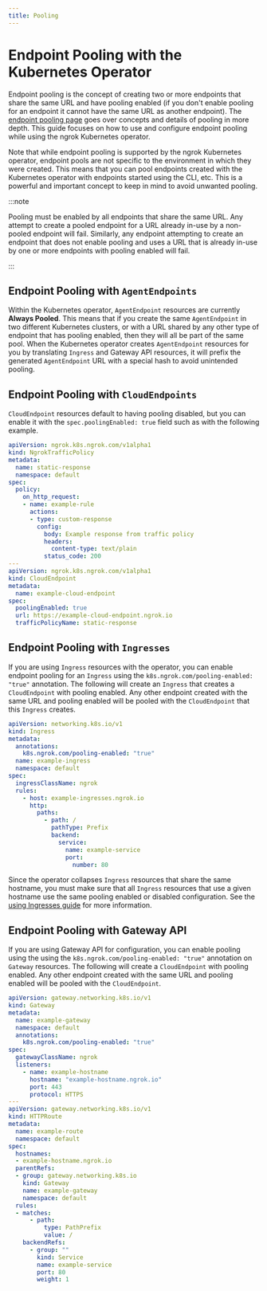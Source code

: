 ```yaml
---
title: Pooling
---
```


# Endpoint Pooling with the Kubernetes Operator

Endpoint pooling is the concept of creating two or more endpoints that share the same URL and have pooling enabled (if you don't enable pooling for an endpoint it cannot have the same URL as another endpoint).
The [endpoint pooling page](/universal-gateway/endpoint-pooling/) goes over concepts and details of pooling in more depth.
This guide focuses on how to use and configure endpoint pooling while using the ngrok Kubernetes operator.

Note that while endpoint pooling is supported by the ngrok Kubernetes operator, endpoint pools are not specific to the environment in which they were created.
This means that you can pool endpoints created with the Kubernetes operator with endpoints started using the CLI, etc. This is a powerful and important concept to keep in mind to avoid unwanted pooling.

:::note

Pooling must be enabled by all endpoints that share the same URL. Any attempt to create a pooled endpoint for a URL already in-use by a non-pooled endpoint will fail.
Similarly, any endpoint attempting to create an endpoint that does not enable pooling and uses a URL that is already in-use by one or more endpoints with pooling enabled will fail.

:::

## Endpoint Pooling with `AgentEndpoints`

Within the Kubernetes operator, `AgentEndpoint` resources are currently **Always Pooled**.
This means that if you create the same `AgentEndpoint` in two different Kubernetes clusters, or with a URL shared by any other type of endpoint that has pooling enabled, then they will all be part of the same pool.
When the Kubernetes operator creates `AgentEndpoint` resources for you by translating `Ingress` and Gateway API resources, it will prefix the generated `AgentEndpoint` URL with a special hash to avoid unintended pooling.

## Endpoint Pooling with `CloudEndpoints`

`CloudEndpoint` resources default to having pooling disabled, but you can enable it with the `spec.poolingEnabled: true` field such as with the following example.

```yaml
apiVersion: ngrok.k8s.ngrok.com/v1alpha1
kind: NgrokTrafficPolicy
metadata:
  name: static-response
  namespace: default
spec:
  policy:
    on_http_request:
    - name: example-rule
      actions:
      - type: custom-response
        config:
          body: Example response from traffic policy
          headers:
            content-type: text/plain
          status_code: 200
---
apiVersion: ngrok.k8s.ngrok.com/v1alpha1
kind: CloudEndpoint
metadata:
  name: example-cloud-endpoint
spec:
  poolingEnabled: true
  url: https://example-cloud-endpoint.ngrok.io
  trafficPolicyName: static-response
```

## Endpoint Pooling with `Ingresses`

If you are using `Ingress` resources with the operator, you can enable endpoint pooling for an `Ingress` using the `k8s.ngrok.com/pooling-enabled: "true"` annotation.
The following will create an `Ingress` that creates a `CloudEndpoint` with pooling enabled. Any other endpoint created with the same URL and pooling enabled will be pooled with the `CloudEndpoint` that this `Ingress` creates.

```yaml
apiVersion: networking.k8s.io/v1
kind: Ingress
metadata:
  annotations:
    k8s.ngrok.com/pooling-enabled: "true"
  name: example-ingress
  namespace: default
spec:
  ingressClassName: ngrok
  rules:
    - host: example-ingresses.ngrok.io
      http:
        paths:
          - path: /
            pathType: Prefix
            backend:
              service:
                name: example-service
                port:
                  number: 80
```

Since the operator collapses `Ingress` resources that share the same hostname, you must make sure that all `Ingress` resources that use a given hostname use the same pooling enabled or disabled configuration.
See the [using Ingresses guide](/k8s/guides/using-ingresses) for more information.

## Endpoint Pooling with Gateway API

If you are using Gateway API for configuration, you can enable pooling using the using the `k8s.ngrok.com/pooling-enabled: "true"` annotation on `Gateway` resources.
The following will create a `CloudEndpoint` with pooling enabled. Any other endpoint created with the same URL and pooling enabled will be pooled with the `CloudEndpoint`.

```yaml
apiVersion: gateway.networking.k8s.io/v1
kind: Gateway
metadata:
  name: example-gateway
  namespace: default
  annotations:
    k8s.ngrok.com/pooling-enabled: "true"
spec:
  gatewayClassName: ngrok
  listeners:
    - name: example-hostname
      hostname: "example-hostname.ngrok.io"
      port: 443
      protocol: HTTPS
---
apiVersion: gateway.networking.k8s.io/v1
kind: HTTPRoute
metadata:
  name: example-route
  namespace: default
spec:
  hostnames:
  - example-hostname.ngrok.io
  parentRefs:
  - group: gateway.networking.k8s.io
    kind: Gateway
    name: example-gateway
    namespace: default
  rules:
  - matches:
      - path:
          type: PathPrefix
          value: /
    backendRefs:
      - group: ""
        kind: Service
        name: example-service
        port: 80
        weight: 1
```
